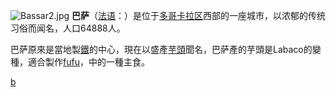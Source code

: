 [[File:Bassar2.jpg|thumb]]
{{unreferenced|time=2016-09-14T22:12:30+00:00}}
{{Otheruses|subject=非洲的城市|other=西班牙巴塞罗那足球俱乐部的昵称|巴塞罗那足球俱乐部}}
'''巴萨'''（[[法语|法语]]：'''{{lang|fr|Bassar}}'''）是位于[[多哥|多哥]][[卡拉区|卡拉区]]西部的一座城市，以浓郁的传统习俗而闻名，人口64888人。

巴萨原來是當地製[[鐵|鐵]]的中心，現在以盛產[[芋頭|芋頭]]聞名，巴萨產的芋頭是Labaco的變種，適合製作[[fufu|fufu]]，{{le|多哥料理|Togolese cuisine}}中的一種主食。

{{coord|display=title}}
{{togo-geo-stub}}

[[Category:多哥城市|b]]